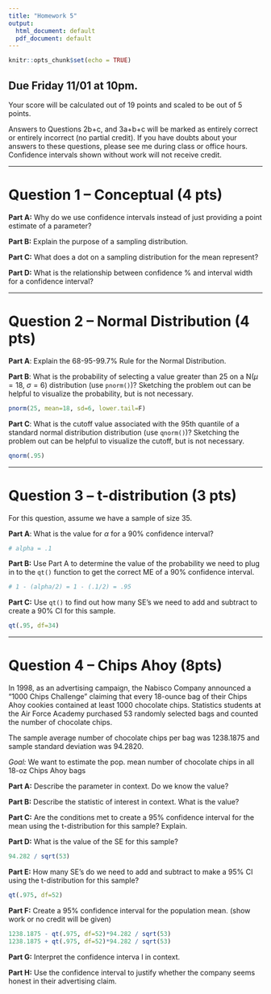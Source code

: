 ---
title: "Homework 5"
output:
  html_document: default
  pdf_document: default
---

```{r setup, include=FALSE}
knitr::opts_chunk$set(echo = TRUE)
```

## Due Friday 11/01 at 10pm.

Your score will be calculated out of 19 points and scaled to be out of 5 points. 

Answers to Questions 2b+c, and 3a+b+c will be marked as entirely correct or entirely incorrect (no partial credit). If you have doubts about your answers to these questions, please see me during class or office hours. Confidence intervals shown without work will not receive credit.

---

# Question 1 -- Conceptual (4 pts)

**Part A:** Why do we use confidence intervals instead of just providing a point estimate of a parameter?

**Part B:** Explain the purpose of a sampling distribution. 

**Part C:** What does a dot on a sampling distribution for the mean represent?

**Part D:** What is the relationship between confidence \% and interval width for a confidence interval?

---

# Question 2 -- Normal Distribution (4 pts)

**Part A**: Explain the 68-95-99.7\% Rule for the Normal Distribution.

**Part B**: What is the probability of selecting a value greater than 25 on a N($\mu=18$, $\sigma = 6$) distribution (use `pnorm()`)? Sketching the problem out can be helpful to visualize the probability, but is not necessary.

```{r, include=F, echo=F}
pnorm(25, mean=18, sd=6, lower.tail=F)
```

**Part C**: What is the cutoff value associated with the 95th quantile of a standard normal distribution distribution (use `qnorm()`)? Sketching the problem out can be helpful to visualize the cutoff, but is not necessary.

```{r, include=F, echo=F}
qnorm(.95)
```

---

# Question 3 -- t-distribution (3 pts)

For this question, assume we have a sample of size 35.

**Part A**: What is the value for $\alpha$ for a 90\% confidence interval?

```{r, echo=F, include=F}
# alpha = .1
```

**Part B:** Use Part A to determine the value of the probability we need to plug in to the `qt()` function to get the correct ME of a 90\% confidence interval.

```{r, echo=F, include=F}
# 1 - (alpha/2) = 1 - (.1/2) = .95
```

**Part C:** Use `qt()` to find out how many SE's we need to add and subtract to create a 90\% CI for this sample.

```{r, echo=F, include=F}
qt(.95, df=34)
```


---

# Question 4 -- Chips Ahoy (8pts)

In 1998, as an advertising campaign, the Nabisco Company announced a “1000 Chips Challenge” claiming that every 18-ounce bag of their Chips Ahoy cookies contained at least 1000 chocolate chips. Statistics students at the Air Force Academy purchased 53 randomly selected bags and counted the number of chocolate chips.

The sample average number of chocolate chips per bag was 1238.1875 and sample standard deviation was 94.2820.

*Goal:* We want to estimate the pop. mean number of chocolate chips in all 18-oz Chips Ahoy bags

**Part A:** Describe the parameter in context. Do we know the value?

**Part B:** Describe the statistic of interest in context. What is the value?

**Part C:** Are the conditions met to create a 95\% confidence interval for the mean using the t-distribution for this sample? Explain.

**Part D:** What is the value of the SE for this sample?

```{r, echo=F, include=F}
94.282 / sqrt(53)
```


**Part E:** How many SE's do we need to add and subtract to make a 95\% CI using the t-distribution for this sample?

```{r, echo=F, include=F}
qt(.975, df=52)
```


**Part F:** Create a 95\% confidence interval for the population mean. (show work or no credit will be given)

```{r, echo=F, include=F}
1238.1875 - qt(.975, df=52)*94.282 / sqrt(53)
1238.1875 + qt(.975, df=52)*94.282 / sqrt(53)
```


**Part G:** Interpret the confidence interva    l in context.

**Part H:** Use the confidence interval to justify whether the company seems honest in their advertising claim.